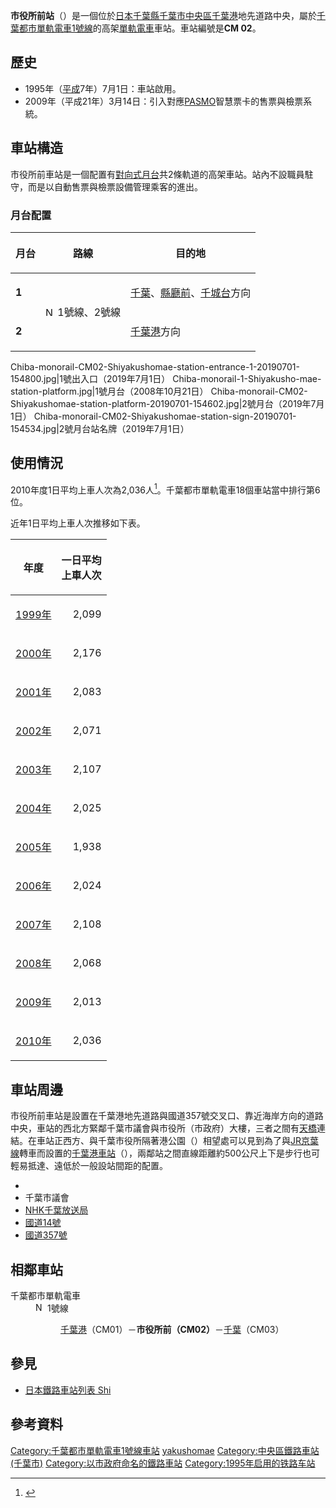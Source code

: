 {{noteTA
|G1=Transport
|1=zh-hans:市役所前站;zh-hk:市役所前站;zh-tw:市役所前車站;
}}
{{日本車站資訊
|公司色 = #2843ba
|站名 = 市役所前站
|圖片 = Shiyakusho-mae Station, Chiba1.jpg
|圖片說明 =車站南側1、6號出入口（2011年10月28日）
|日文原名 = 市役所前
|平假名 = しやくしょまえ
|羅馬拼音 = Shiyakushomae {{smaller|(City Hall)}}
|電報略號 = 
|所在地 = {{JPN}}[[千葉縣|千葉縣]][[千葉市|千葉市]][[中央區_(千葉市)|中央區]][[千葉港|千葉港]]地先道路
|車站構造 = [[高架車站|高架車站]]
|月台配置 = [[對向式月台|對向式月台]]2面2線
|啟用年月日 = 1995年（平成7年）8月1日
|乘客人數 =2,036
|統計年度 = 2010年
|adjacent = {{Adjacent stations|system=千葉都市單軌電車
|line1=1|left1=千葉港|right1=千葉|note-left1=CM01<br />0.7km|note-mid1={{車站編號r|CM|02|#2843ba|4||#2843ba}}<br />距離[[千葉港站|千葉港]]0.7km|note-right1=CM03<br />0.8km
|line2=2|left2=千葉港|right2=千葉|note-left2=CM01<br />0.7km|note-mid2={{車站編號r|CM|02|#2843ba|4||#2843ba}}<br />距離[[千葉港站|千葉港]]0.7km|note-right2=CM03<br />0.8km}}
}}
'''市役所前站'''（{{jpn|j=市役所前駅|hg=しやくしょまええき|rm=Shiyakusho-mae eki|f=y}}）是一個位於[[日本|日本]][[千葉縣|千葉縣]][[千葉市|千葉市]][[中央區_(千葉市)|中央區]][[千葉港|千葉港]]地先道路中央，屬於[[千葉都市單軌電車1號線|千葉都市單軌電車1號線]]的高架[[單軌電車|單軌電車]]車站。車站編號是'''CM 02'''。

==歷史==
*1995年（[[平成|平成]]7年）7月1日：車站啟用。
*2009年（平成21年）3月14日：引入對應[[PASMO|PASMO]]智慧票卡的售票與檢票系統。

==車站構造==
市役所前車站是一個配置有[[對向式月台|對向式月台]]共2條軌道的高架車站。站內不設職員駐守，而是以自動售票與檢票設備管理乘客的進出。

===月台配置===
{| class="wikitable"
|-
!月台!!路線!!目的地
|-
|'''1'''
|rowspan=2|[[File:Number_prefix_Chiba_monorail.PNG|15px]] 1號線、2號線
|[[千葉站|千葉]]、[[縣廳前站_(千葉縣)|縣廳前]]、[[千城台站|千城台]]方向
|-
|'''2''' 
|[[千葉港站|千葉港]]方向
|}
<gallery>
Chiba-monorail-CM02-Shiyakushomae-station-entrance-1-20190701-154800.jpg|1號出入口（2019年7月1日）
Chiba-monorail-1-Shiyakusho-mae-station-platform.jpg|1號月台（2008年10月21日）
Chiba-monorail-CM02-Shiyakushomae-station-platform-20190701-154602.jpg|2號月台（2019年7月1日）
Chiba-monorail-CM02-Shiyakushomae-station-sign-20190701-154534.jpg|2號月台站名牌（2019年7月1日）
</gallery>

== 使用情況 ==
2010年度1日平均上車人次為2,036人<ref>{{Cite web |url=http://www.pref.chiba.lg.jp/toukei/toukeidata/nenkan/index.html |title=千葉県統計年鑑 |access-date=2013-05-14 |archive-date=2016-04-15 |archive-url=https://web.archive.org/web/20160415131428/http://www.pref.chiba.lg.jp/toukei/toukeidata/nenkan/index.html |dead-url=no }}</ref>。千葉都市單軌電車18個車站當中排行第6位。

近年1日平均上車人次推移如下表。
{|class="wikitable"
!年度
!一日平均<br />上車人次
|-
|[[1999年|1999年]]
|style="text-align:right"|2,099
|-
|[[2000年|2000年]]
|style="text-align:right"|2,176
|-
|[[2001年|2001年]]
|style="text-align:right"|2,083
|-
|[[2002年|2002年]]
|style="text-align:right"|2,071
|-
|[[2003年|2003年]]
|style="text-align:right"|2,107
|-
|[[2004年|2004年]]
|style="text-align:right"|2,025
|-
|[[2005年|2005年]]
|style="text-align:right"|1,938
|-
|[[2006年|2006年]]
|style="text-align:right"|2,024
|-
|[[2007年|2007年]]
|style="text-align:right"|2,108
|-
|[[2008年|2008年]]
|style="text-align:right"|2,068
|-
|[[2009年|2009年]]
|style="text-align:right"|2,013
|-
|[[2010年|2010年]]
|style="text-align:right"|2,036
|}
==車站周邊==
市役所前車站是設置在千葉港地先道路與國道357號交叉口、靠近海岸方向的道路中央，車站的西北方緊鄰千葉市議會與市役所（市政府）大樓，三者之間有[[人行天橋|天橋]]連結。在車站正西方、與千葉市役所隔著港公園（{{lang|ja|みなと公園}}）相望處可以見到為了與[[JR|JR]][[京葉線|京葉線]]轉車而設置的[[千葉港車站|千葉港車站]]（{{lang|ja|千葉みなと駅}}），兩鄰站之間直線距離約500公尺上下是步行也可輕易抵達、遠低於一般設站間距的配置。
* {{link-ja|千叶市役所|千葉市役所}}
* 千葉市議會
* [[NHK千葉放送局|NHK千葉放送局]]
* [[國道14號|國道14號]]
* [[國道357號|國道357號]]

==相鄰車站==
; 千葉都市單軌電車
:[[File:Number_prefix_Chiba_monorail.PNG|15px]] 1號線
::[[千葉港站|千葉港]]（CM01）－'''市役所前（CM02）'''－[[千葉站|千葉]]（CM03）

==參見==
{{commonscat|Shiyakusho-mae Station (Chiba)}}
*[[日本鐵路車站列表_Shi|日本鐵路車站列表 Shi]]

==參考資料==
{{Reflist}}

{{千葉都市單軌電車}}
{{DEFAULTSORT:Shiyakushomae}}
[[Category:千葉都市單軌電車1號線車站|Category:千葉都市單軌電車1號線車站]]
[[Category:日本鐵路車站_Shi|yakushomae]]
[[Category:中央區鐵路車站_(千葉市)|Category:中央區鐵路車站 (千葉市)]]
[[Category:以市政府命名的鐵路車站|Category:以市政府命名的鐵路車站]]
[[Category:1995年启用的铁路车站|Category:1995年启用的铁路车站]]